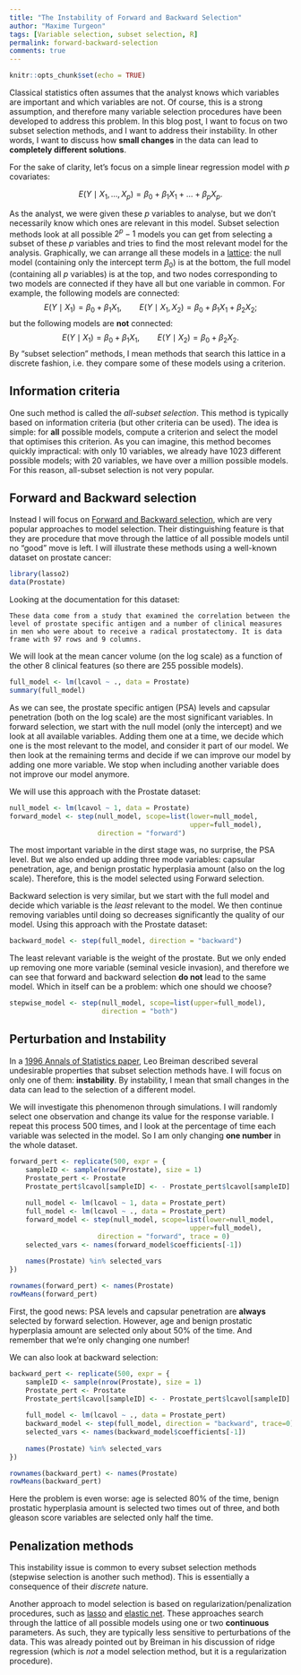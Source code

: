 ```yaml
---
title: "The Instability of Forward and Backward Selection"
author: "Maxime Turgeon"
tags: [Variable selection, subset selection, R]
permalink: forward-backward-selection
comments: true
---
```


```r
knitr::opts_chunk$set(echo = TRUE)
```

Classical statistics often assumes that the analyst knows which variables are important and which variables are not. Of course, this is a strong assumption, and therefore many variable selection procedures have been developed to address this problem. In this blog post, I want to focus on two subset selection methods, and I want to address their instability. In other words, I want to discuss how **small changes** in the data can lead to **completely different solutions**.

<!--more-->

For the sake of clarity, let's focus on a simple linear regression model with $p$ covariates:

$$ E(Y \mid X_1, \ldots, X_p) = \beta_0 + \beta_1 X_1 + \ldots + \beta_p X_p.$$

As the analyst, we were given these $p$ variables to analyse, but we don't necessarily know which ones are relevant in this model. Subset selection methods look at all possible $2^p - 1$ models you can get from selecting a subset of these $p$ variables and tries to find the most relevant model for the analysis. Graphically, we can arrange all these models in a [lattice](https://en.wikipedia.org/wiki/Lattice_(order)#Examples): the null model (containing only the intercept term $\beta_0$) is at the bottom, the full model (containing all $p$ variables) is at the top, and two nodes corresponding to two models are connected if they have all but one variable in common. For example, the following models are connected:
$$E(Y \mid X_1) = \beta_0 + \beta_1 X_1, \qquad E(Y \mid X_1, X_2) = \beta_0 + \beta_1 X_1 + \beta_2 X_2;$$
but the following models are **not** connected:
$$E(Y \mid X_1) = \beta_0 + \beta_1 X_1, \qquad E(Y \mid X_2) = \beta_0 + \beta_2 X_2.$$
By "subset selection" methods, I mean methods that search this lattice in a discrete fashion, i.e. they compare some of these models using a criterion.

## Information criteria

One such method is called the *all-subset selection*. This method is typically based on information criteria (but other criteria can be used). The idea is simple: for **all** possible models, compute a criterion and select the model that optimises this criterion. As you can imagine, this method becomes quickly impractical: with only 10 variables, we already have 1023 different possible models; with 20 variables, we have over a million possible models. For this reason, all-subset selection is not very popular.

## Forward and Backward selection

Instead I will focus on [Forward and Backward selection](https://en.wikipedia.org/wiki/Stepwise_regression), which are very popular approaches to model selection. Their distinguishing feature is that they are procedure that move through the lattice of all possible models until no "good" move is left. I will illustrate these methods using a well-known dataset on prostate cancer:

```r
library(lasso2)
data(Prostate)
```

Looking at the documentation for this dataset: 

```
These data come from a study that examined the correlation between the level of prostate specific antigen and a number of clinical measures in men who were about to receive a radical prostatectomy. It is data frame with 97 rows and 9 columns.
```

We will look at the mean cancer volume (on the log scale) as a function of the other 8 clinical features (so there are 255 possible models). 

```r
full_model <- lm(lcavol ~ ., data = Prostate)
summary(full_model)
```

As we can see, the prostate specific antigen (PSA) levels and capsular penetration (both on the log scale) are the most significant variables. 
In forward selection, we start with the null model (only the intercept) and we look at all available variables. Adding them one at a time, we decide which one is the most relevant to the model, and consider it part of our model. We then look at the remaining terms and decide if we can improve our model by adding one more variable. We stop when including another variable does not improve our model anymore.

We will use this approach with the Prostate dataset:

```r
null_model <- lm(lcavol ~ 1, data = Prostate)
forward_model <- step(null_model, scope=list(lower=null_model,
                                             upper=full_model),
                      direction = "forward")
```

The most important variable in the dirst stage was, no surprise, the PSA level. But we also ended up adding three mode variables: capsular penetration, age, and benign prostatic hyperplasia amount (also on the log scale). Therefore, this is the model selected using Forward selection.

Backward selection is very similar, but we start with the full model and decide which variable is the *least* relevant to the model. We then continue removing variables until doing so decreases significantly the quality of our model. Using this approach with the Prostate dataset:

```r
backward_model <- step(full_model, direction = "backward")
```

The least relevant variable is the weight of the prostate. But we only ended up removing one more variable (seminal vesicle invasion), and therefore we can see that forward and backward selection **do not** lead to the same model. Which in itself can be a problem: which one should we choose?

```r
stepwise_model <- step(null_model, scope=list(upper=full_model),
                       direction = "both")
```

## Perturbation and Instability

In a [1996 Annals of Statistics paper](https://projecteuclid.org/euclid.aos/1032181158), Leo Breiman described several undesirable properties that subset selection methods have. I will focus on only one of them: **instability**. By instability, I mean that small changes in the data can lead to the selection of a different model.

We will investigate this phenomenon through simulations. I will randomly select one observation and change its value for the response variable. I repeat this process 500 times, and I look at the percentage of time each variable was selected in the model. So I am only changing **one number** in the whole dataset.

```r
forward_pert <- replicate(500, expr = {
    sampleID <- sample(nrow(Prostate), size = 1)
    Prostate_pert <- Prostate
    Prostate_pert$lcavol[sampleID] <- - Prostate_pert$lcavol[sampleID]
    
    null_model <- lm(lcavol ~ 1, data = Prostate_pert)
    full_model <- lm(lcavol ~ ., data = Prostate_pert)
    forward_model <- step(null_model, scope=list(lower=null_model,
                                             upper=full_model),
                      direction = "forward", trace = 0)
    selected_vars <- names(forward_model$coefficients[-1])
    
    names(Prostate) %in% selected_vars
})

rownames(forward_pert) <- names(Prostate)
rowMeans(forward_pert)
```

First, the good news: PSA levels and capsular penetration are **always** selected by forward selection. However, age and benign prostatic hyperplasia amount are selected only about 50% of the time. And remember that we're only changing one number!

We can also look at backward selection:

```r
backward_pert <- replicate(500, expr = {
    sampleID <- sample(nrow(Prostate), size = 1)
    Prostate_pert <- Prostate
    Prostate_pert$lcavol[sampleID] <- - Prostate_pert$lcavol[sampleID]
    
    full_model <- lm(lcavol ~ ., data = Prostate_pert)
    backward_model <- step(full_model, direction = "backward", trace=0)
    selected_vars <- names(backward_model$coefficients[-1])
    
    names(Prostate) %in% selected_vars
})

rownames(backward_pert) <- names(Prostate)
rowMeans(backward_pert)
```

Here the problem is even worse: age is selected 80% of the time, benign prostatic hyperplasia amount is selected two times out of three, and both gleason score variables are selected only half the time.

## Penalization methods

This instability issue is common to every subset selection methods (stepwise selection is another such method). This is essentially a consequence of their *discrete* nature. 

Another approach to model selection is based on regularization/penalization procedures, such as [lasso](https://en.wikipedia.org/wiki/Lasso_(statistics)) and [elastic net](https://en.wikipedia.org/wiki/Elastic_net_regularization). These approaches search through the lattice of all possible models using one or two **continuous** parameters. As such, they are typically less sensitive to perturbations of the data. This was already pointed out by Breiman in his discussion of ridge regression (which is *not* a model selection method, but it is a regularization procedure).
